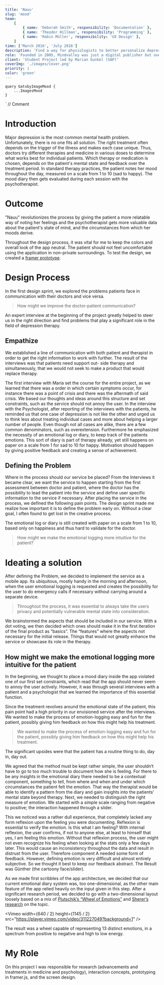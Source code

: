```yaml
---
title: 'Nauu'
slug: 'mood'
team:
    [
        { name: 'Deborah Smith', responsibility: 'Documentation' },
        { name: 'Theodor Hillman', responsibility: 'Programming' },
        { name: 'Robin Müller', responsibility: 'UX Design' },
    ]
time: ['March 2016', 'July 2016']
description: 'Find a way for physiologists to better personalize depression therapy while giving the patients feedback on the progress they make.'
role: 'Founded in 2005, Mindvalley was just a digital publisher but over the past 10 years the company expanded its business dramatically. Mindvalley has opened a few international branches, went offline organizing global events and meetups, started developing iOS/Android apps and learning platforms in-house.'
client: 'Student Project led by Marian Gunkel (SAP)'
coverImg: './images/cover.png'
priority: 1
color: 'green'
---
```




    query GatsbyImageMood {
        ...ImagesMood
    }
`
// Cmment

# Introduction

Major depression is the most common mental health problem.
Unfortunately, there is no one fits all solution. The right treatment often
depends on the trigger of the illness and makes each case unique. Thus, doctors
try different therapies and medicine in various doses to determine what works
best for individual patients. Which therapy or medication is chosen, depends
on the patient's mental state and feedback over the treatment period.
In standard therapy practices, the patient notes her mood throughout the day,
measured on a scale from 1 to 10 (sad to happy). The mood diary then gets evaluated
during each session with the psychotherapist.

# Outcome

"Nauu" revolutionizes the process by giving the patient a more relatable way of noting her feelings and the
psychotherapist gets more valuable data about the patient's state of mind, and the
circumstances from which her moods derive.

<Carousel wrapper>
    <CustomImage imgSrc="home" />
    <CustomImage imgSrc="current_mood" />
    <CustomImage imgSrc="current_mood_1" />
    <CustomImage imgSrc="current_mood_2" />
    <CustomImage imgSrc="current_mood_3" />
    <CustomImage imgSrc="current_mood_4" />
</Carousel>

Throughout the design process, it was vital for me to keep the colors and overall look
of the app neutral. The patient should not feel uncomfortable using the application in
non-private surroundings.
To test the design, we created a [framer prototype](https://framer.cloud/fStdm/).

# Design Process

In the first design sprint, we explored the problems patients face in communication with their doctors and vice versa.

> How might we improve the doctor-patient communication?

An expert interview at the beginning of the project greatly helped to steer us in the right direction and find problems that play a significant role in the field of depression therapy.

## Empathize

We established a line of communication with both patient and therapist in order to get the right information to work with further. The result of the interviews was that patients need support out- side therapy and simultaneously, that we would not seek to make a product that would replace therapy.

<Gallery>
    <CustomImage
        imgSrc="persona_maria"
        description="Maria, the persona created from our initial interview with a patient"
    />
    <CustomImage imgSrc="user_flow" description="The app user-flow" />
</Gallery>

The first interview with Maria set the course for the entire project, as we learned that there was a order in which certain symptoms occur, for instance there was a point of crisis and there was the aftermath of said crisis. We based our thoughts and ideas around this structure and set constraints, such as the service should not annoy the user. In the interview with the Psychologist, after reporting of the interviews with the patients, he reminded us that one case of depression is not like the other and urged us to think less about treating individual cases and more about helping a larger number of people. Even though not all cases are alike, there are a few common denominators, such as overextension. Furthermore he emphasized the necessity of an emotional log or diary, to keep track of the patients emotions. This sort of diary is part of therapy already, yet still happens on paper on a scale from 1 for sad to 10 for happy. Motivation should happen by giving positive feedback and creating a sense of achievement.

## Defining the Problem

Where in the process should our service be placed? From the Interviews it became clear, we want the service to happen starting from the first assessment between doctor and patient, where the doctor has the possibility to lead the patient into the service and define user specific information to the service if necessary. After placing the service in the process, we defined the following pain points. The design sprint made me realize how important it is to define the problem early on. Without a clear goal, I often found to get lost in the creative process.

The emotional log or diary is still created with paper on a scale from 1 to 10, based only on happiness and thus hard to validate for the doctor.

> How might we make the emotional logging more intuitive for the patient?

# Ideating a solution

After defining the Problem, we decided to implement the service as a mobile app. Its ubiquitous, mostly handy in the morning and afternoon, when the user emotional logging is requested and creates the possibility for the user to do emergency calls if necessary without carrying around a separate device.

> Throughout the process, it was essential to always take the users privacy and potentially vulnerable mental state into consideration.

We brainstormed the aspects that should be included in our service. With a dot voting, we then decided which ones should make it in the first iteration of the final product as “basics”. The “features” where the aspects not necessary for the initial release. Things that would not greatly enhance the service or showcase its role in the therapy.

## How might we make the emotional logging more intuitive for the patient

In the beginning, we thought to place a mood diary inside the app violated one of our first set constraints,
which read that the app should never seem to annoy the user actively. However, it was through several
interviews with a patient and a psychologist that we learned the importance of this essential function.

<Gallery>
    <CustomImage
        height={400}
        width={400}
        imgSrc="doc"
        description="Introducing our service to a psychologist during the fist interview"
    />
    <CustomImage
        height={400}
        width={600}
        imgSrc="user_testing"
        description="User test with Maria"
    />
</Gallery>

Since the treatment revolves around the emotional state of the patient, this pain point had a high priority
in our envisioned service after the interviews. We wanted to make the process of emotion-logging easy and fun for the patient,
possibly giving him feedback on how this might help his treatment.

> We wanted to make the process of emotion-logging easy and fun for the patient, possibly giving him feedback on how this might help his treatment.

The significant upsides were that the patient has
a routine thing to do, day in, day out.

We agreed that the method must be kept rather simple, the user shouldn‘t have to go to too much trouble to document how she is feeling. For there to be any insights in the emotional diary there needed to be a contextual component, something to tell, from where and when and under which circumstances the patient felt the emotion. That way the therapist would be able to identify a pattern from the diary and gain insights into the patients’ mental state beyond therapy. Next, we needed to distinguish the right measure of emotion. We started with a simple scale ranging from negative to positive; the interaction happened through a slider.

This we noticed was a rather dull experience, that completely lacked any form reflexion upon the feeling you were documenting. Reflexion is essential to verify the emotion. Is this what I am feeling? With internal reflexion, the user confirms, if not to anyone else, at least to himself that yes, I am feeling this emotion. Without that reflexion process, the user might not even recognize his feeling when looking at the stats only a few days later. This would cause an inconsistency throughout the data and result in distrust from the user. Therefore component A needed some form of feedback. However, defining emotion is very difficult and almost entirely subjective. So we thought it best to keep our feedback abstract.
The Result was Günther (the cartoony face/slider).

<Gallery>
    <CustomImage imgSrc="gunther_one" height={500} description="Neutral mood" />
    <CustomImage imgSrc="gunther_two" height={500} description="Great mood" />
</Gallery>

As we made first scribbles of the app architecture, we decided that our current emotional diary system was,
too one-dimensional, as the other main feature of the app relied heavily on the input given in this step.
After a significant research period, we decided to go with a two-dimensional layout loosely based on a mix of
[Plutschik’s “Wheel of Emotions”](https://en.wikipedia.org/wiki/Contrasting_and_categorization_of_emotions#Plutchik.27s_wheel_of_emotions)
and [Sherer’s research](https://journals.sagepub.com/doi/10.1177/0539018405058216) on the topic.

<Vimeo
    width={640 / 2}
    height={1145 / 2}
    src="https://player.vimeo.com/video/311227049?background=1"
/>

The result was a wheel capable of representing 13 distinct emotions, in a spectrum from positive to negative and high to low energy.

# My Role

On this project I was responsible for research (advancements and treatments in medicine and psychology), interaction concepts, prototyping in framer.js, and the screen design.

